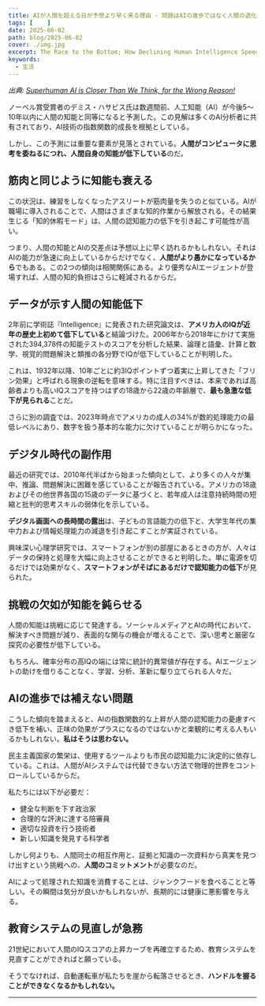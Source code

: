 ```yaml
---
title: AIが人間を超える日が予想より早く来る理由 - 問題はAIの進歩ではなく人間の退化
tags: [    ]
date: 2025-06-02
path: blog/2025-06-02
cover: ./img.jpg
excerpt: The Race to the Bottom; How Declining Human Intelligence Speeds Up AI Supremacy
keywords:
  - 生活
---
```


*出典: [Superhuman AI is Closer Than We Think, for the Wrong Reason!](https://avi-loeb.medium.com/superhuman-ai-is-closer-than-we-think-for-the-wrong-reason-0fd80dcf2a83)*

ノーベル賞受賞者のデミス・ハサビス氏は数週間前、人工知能（AI）が今後5〜10年以内に人間の知能と同等になると予測した。この見解は多くのAI分析者に共有されており、AI技術の指数関数的成長を根拠としている。

しかし、この予測には重要な要素が見落とされている。**人間がコンピュータに思考を委ねるにつれ、人間自身の知能が低下している**のだ。

## 筋肉と同じように知能も衰える

この状況は、練習をしなくなったアスリートが筋肉量を失うのと似ている。AIが職場に導入されることで、人間はさまざまな知的作業から解放される。その結果生じる「知的休暇モード」は、人間の認知能力の低下を引き起こす可能性が高い。

つまり、人間の知能とAIの交差点は予想以上に早く訪れるかもしれない。それはAIの能力が急速に向上しているからだけでなく、**人間がより愚かになっているから**でもある。この2つの傾向は相関関係にある。より優秀なAIエージェントが登場すれば、人間の知的負担はさらに軽減されるからだ。

## データが示す人間の知能低下

2年前に学術誌『Intelligence』に発表された研究論文は、**アメリカ人のIQが近年の歴史上初めて低下している**と結論づけた。2006年から2018年にかけて実施された394,378件の知能テストのスコアを分析した結果、論理と語彙、計算と数学、視覚的問題解決と類推の各分野でIQが低下していることが判明した。

これは、1932年以降、10年ごとに約3IQポイントずつ着実に上昇してきた「フリン効果」と呼ばれる現象の逆転を意味する。特に注目すべきは、本来であれば高齢者よりも高いIQスコアを持つはずの18歳から22歳の年齢層で、**最も急激な低下が見られる**ことだ。

さらに別の調査では、2023年時点でアメリカの成人の34%が数的処理能力の最低レベルにあり、数字を扱う基本的な能力に欠けていることが明らかになった。

## デジタル時代の副作用

最近の研究では、2010年代半ばから始まった傾向として、より多くの人々が集中、推論、問題解決に困難を感じていることが報告されている。アメリカの18歳およびその他世界各国の15歳のデータに基づくと、若年成人は注意持続時間の短縮と批判的思考スキルの弱体化を示している。

**デジタル画面への長時間の露出**は、子どもの言語能力の低下と、大学生年代の集中力および情報処理能力の減退を引き起こすことが実証されている。

興味深い心理学研究では、スマートフォンが別の部屋にあるときの方が、人々はデータの保持と処理を大幅に向上させることができると判明した。単に電源を切るだけでは効果がなく、**スマートフォンがそばにあるだけで認知能力の低下**が見られた。

## 挑戦の欠如が知能を鈍らせる

人間の知能は挑戦に応じて発達する。ソーシャルメディアとAIの時代において、解決すべき問題が減り、表面的な関与の機会が増えることで、深い思考と厳密な探究の必要性が低下している。

もちろん、確率分布の高IQの端には常に統計的異常値が存在する。AIエージェントの助けを借りることなく、学習、分析、革新に駆り立てられる人々だ。

## AIの進歩では補えない問題

こうした傾向を踏まえると、AIの指数関数的な上昇が人間の認知能力の憂慮すべき低下を補い、正味の効果がプラスになるのではないかと楽観的に考える人もいるかもしれない。**私はそうは思わない。**

民主主義国家の繁栄は、使用するツールよりも市民の認知能力に決定的に依存している。これは、人間がAIシステムでは代替できない方法で物理的世界をコントロールしているからだ。

私たちには以下が必要だ：
- 健全な判断を下す政治家
- 合理的な評決に達する陪審員  
- 適切な投資を行う技術者
- 新しい知識を発見する科学者

しかし何よりも、人間同士の相互作用と、証拠と知識の一次資料から真実を見つけ出すという挑戦への、**人間のコミットメント**が必要なのだ。

AIによって処理された知識を消費することは、ジャンクフードを食べることと等しい。その瞬間は気分が良いかもしれないが、長期的には健康に悪影響を与える。

## 教育システムの見直しが急務

21世紀において人間のIQスコアの上昇カーブを再確立するため、教育システムを見直すことができればと願っている。

そうでなければ、自動運転車が私たちを崖から転落させるとき、**ハンドルを握ることができなくなるかもしれない。**

---